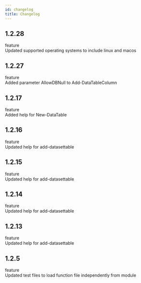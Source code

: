 ```yaml
---
id: changelog
title: Changelog
---
```



## 1.2.28



<div class="container">
<div class="row">
<div class="col col--2"><span class="badge badge--primary">feature</span></div>
<div class="col">Updated supported operating systems to include linux and macos</div>
</div>
</div>


## 1.2.27



<div class="container">
<div class="row">
<div class="col col--2"><span class="badge badge--primary">feature</span></div>
<div class="col">Added parameter AllowDBNull to Add-DataTableColumn</div>
</div>
</div>


## 1.2.17



<div class="container">
<div class="row">
<div class="col col--2"><span class="badge badge--primary">feature</span></div>
<div class="col">Added help for New-DataTable</div>
</div>
</div>


## 1.2.16



<div class="container">
<div class="row">
<div class="col col--2"><span class="badge badge--primary">feature</span></div>
<div class="col">Updated help for add-datasettable</div>
</div>
</div>


## 1.2.15



<div class="container">
<div class="row">
<div class="col col--2"><span class="badge badge--primary">feature</span></div>
<div class="col">Updated help for add-datasettable</div>
</div>
</div>


## 1.2.14



<div class="container">
<div class="row">
<div class="col col--2"><span class="badge badge--primary">feature</span></div>
<div class="col">Updated help for add-datasettable</div>
</div>
</div>


## 1.2.13



<div class="container">
<div class="row">
<div class="col col--2"><span class="badge badge--primary">feature</span></div>
<div class="col">Updated help for add-datasettable</div>
</div>
</div>


## 1.2.5



<div class="container">
<div class="row">
<div class="col col--2"><span class="badge badge--primary">feature</span></div>
<div class="col">Updated test files to load function file independently from module</div>
</div>
</div>


